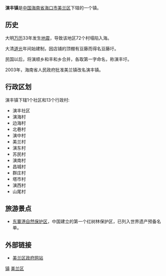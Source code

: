 {{Unreferenced|time=2020-06-23T23:41:08+00:00}}
{{Infobox Settlement
| name = 演丰镇
| image_skyline = 
| imagesize = 
| image_caption = 
| image_flag = 
| image_shield = 
| pushpin_map = 
| pushpin_label_position = bottom
| subdivision_type = 国家
| subdivision_name = {{CHN}}
| subdivision_type1 = [[中华人民共和国行政区划|省]]
| subdivision_name1 = [[海南省|海南省]]
| subdivision_type2 = [[海南省行政区划|市]]
| subdivision_name2 =  [[海口市|海口市]]
| subdivision_type3 = [[海口市行政区划|区]]
| subdivision_name3 = [[美兰区|美兰区]]
| elevation_m = 
| elevation_ft = 
| area_total_km2 = 
| population_as_of = 
| population_total = 
| population_density_km2 = 
| timezone = [[北京时间|北京时间]]
| utc_offset = +8
| timezone_DST = 
| utc_offset_DST = 
| latd = 
| latm = 
| lats = 
| latNS = 
| longd = 
| longm = 
| longs = 
| longEW = 
| postal_code_type = 邮政编码
| postal_code = 570203
| blank_name = 电话区号
| blank_info = 0898
| website = 
}}
'''演丰镇'''是[[中国|中国]][[海南省|海南省]][[海口市|海口市]][[美兰区|美兰区]]下辖的一个镇。

==历史==
大明[[万历|万历]]33年发生[[琼山地震|地震]]，导致该地区72个村塌陷入海。

大清[[道光|道光]]年间始建制，因店铺的顶棚有豆藤而得名豆藤圩。

民国以后，将演顺乡和丰和乡合并，各取第一字命名，称演丰圩。

2003年，海南省人民政府批准美兰镇改名演丰镇。

==行政区划==
演丰镇下辖1个社区和13个行政村:
*演丰社区
*演海村
*边海村
*北巷村
*演中村
*美兰村
*演东村
*苏民村
*演南村
*昌城村
*群庄村
*塔市村
*演西村
*山尾村

== 旅游景点 ==
* [[东寨港自然保护区|东寨港自然保护区]]，中国建立的第一个红树林保护区，已列入世界遗产预备名单。

==外部链接==
*[http://www.mldj.gov.cn/ 美兰区政府网站]{{Wayback|url=http://www.mldj.gov.cn/ |date=20090612234043 }}

{{海南小作品}}
{{美兰区行政区划}}
[[Category:美兰区行政区划|镇]]
[[Category:海口建制镇|美兰区]]